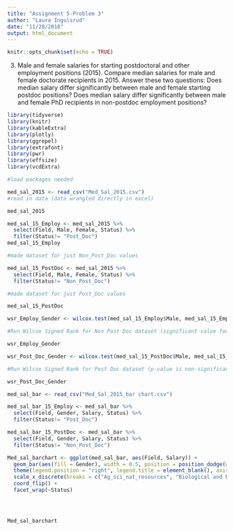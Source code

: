 ```yaml
---
title: "Assignment 5-Problem 3"
author: "Laura Ingulsrud"
date: "11/28/2018"
output: html_document
---
```


```r
knitr::opts_chunk$set(echo = TRUE)
```

3) Male and female salaries for starting postdoctoral and other employment positions (2015).
Compare median salaries for male and female doctorate recipients in 2015. Answer these two questions: Does median salary differ significantly between male and female starting postdoc positions? Does median salary differ significantly between male and female PhD recipients in non-postdoc employment positions?


```r
library(tidyverse)
library(knitr)
library(kableExtra)
library(plotly)
library(ggrepel)
library(extrafont)
library(pwr)
library(effsize)
library(vcdExtra)

#load packages needed

```

```r
med_sal_2015 <- read_csv("Med_Sal_2015.csv")
#read in data (data wrangled directly in excel)

med_sal_2015 
```

```r
med_sal_15_Employ <- med_sal_2015 %>% 
  select(Field, Male, Female, Status) %>% 
  filter(Status!= "Post_Doc")
med_sal_15_Employ

#made dataset for just Non_Post_Doc values

med_sal_15_PostDoc <- med_sal_2015 %>% 
  select(Field, Male, Female, Status) %>% 
  filter(Status!= "Non_Post_Doc")

#made dataset for just Post_Doc values

med_sal_15_PostDoc


```


```r
wsr_Employ_Gender <- wilcox.test(med_sal_15_Employ$Male, med_sal_15_Employ$Female, paired = TRUE)

#Run Wilcox Signed Rank for Non Post Doc dataset (significant value found)

wsr_Employ_Gender
```


```r
wsr_Post_Doc_Gender <- wilcox.test(med_sal_15_PostDoc$Male, med_sal_15_PostDoc$Female, paired = TRUE)

#Run Wilcox Signed Rank for Post Doc dataset (p-value is non-significant)

wsr_Post_Doc_Gender 
```



```r
med_sal_bar <- read_csv("Med_Sal_2015_bar chart.csv")

med_sal_bar_15_Employ <- med_sal_bar %>% 
  select(Field, Gender, Salary, Status) %>% 
  filter(Status!= "Post_Doc")

med_sal_bar_15_PostDoc <- med_sal_bar %>% 
  select(Field, Gender, Salary, Status) %>% 
  filter(Status!= "Non_Post_Doc")

Med_sal_barchart <- ggplot(med_sal_bar, aes(Field, Salary)) +
  geom_bar(aes(fill = Gender), width = 0.5, position = position_dodge(width = 0.6), stat = "identity") +
  theme(legend.position = "right", legend.title = element_blank(), axis.title.x = element_blank(), axis.title.y = element_blank()) +
  scale_x_discrete(breaks = c("Ag_sci_nat_resources", "Biological and biomedical sciences", "Health sciences", "Chemistry", "Geosciences, atmospheric, and ocean sciences", "Physics and astronomy", "Mathematics and computer sciences", "Psychology", "Economics", "Social sciences", "Engineering", "Education", "Humanities and arts", "Business management and administration", "Other non-S&E fields" )) +
  coord_flip() +
  facet_wrap(~Status)




Med_sal_barchart
```

